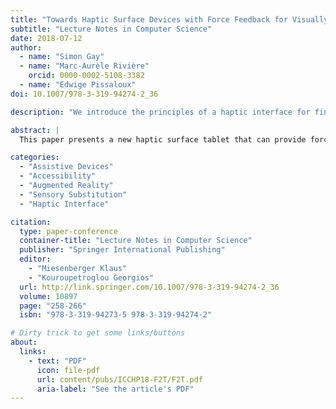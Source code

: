 ```yaml
---
title: "Towards Haptic Surface Devices with Force Feedback for Visually Impaired People"
subtitle: "Lecture Notes in Computer Science"
date: 2018-07-12
author:
  - name: "Simon Gay"
  - name: "Marc-Aurèle Rivière"
    orcid: 0000-0002-5108-3382
  - name: "Edwige Pissaloux"
doi: 10.1007/978-3-319-94274-2_36

description: "We introduce the principles of a haptic interface for finger-movement based exploration of image content through force-feedback"

abstract: |
  This paper presents a new haptic surface tablet that can provide force feedback to the user. Force feedback means that the device can react to the user's movements and apply a force against or in-line with these movements, according to the tactile properties of a displayed image. The device consists of a frame attached to a tactile tablet that generates a force feedback to user's finger when exploring the surface, providing haptic informations about the displayed image. The experimental results suggest the relevance of this tablet as an assistive device for visually impaired people in perceiving and understanding the content of a displayed image. Several potential applications are briefly presented.

categories:
  - "Assistive Devices"
  - "Accessibility"
  - "Augmented Reality"
  - "Sensory Substitution"
  - "Haptic Interface"

citation:
  type: paper-conference
  container-title: "Lecture Notes in Computer Science"
  publisher: "Springer International Publishing"
  editor:
    - "Miesenberger Klaus"
    - "Kouroupetroglou Georgios"
  url: http://link.springer.com/10.1007/978-3-319-94274-2_36
  volume: 10897
  page: "258-266"
  isbn: "978-3-319-94273-5 978-3-319-94274-2"

# Dirty trick to get some links/buttons
about:
  links:
    - text: "PDF"
      icon: file-pdf
      url: content/pubs/ICCHP18-F2T/F2T.pdf
      aria-label: "See the article's PDF"
---
```

